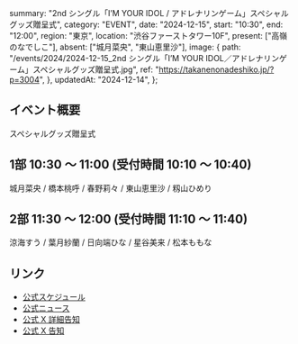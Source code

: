   summary: "2nd シングル「I’M YOUR IDOL / アドレナリンゲーム」スペシャルグッズ贈呈式",
  category: "EVENT",
  date: "2024-12-15",
  start: "10:30",
  end: "12:00",
  region: "東京",
  location: "渋谷ファーストタワー10F",
  present: ["高嶺のなでしこ"],
  absent: ["城月菜央", "東山恵里沙"],
  image: {
    path: "/events/2024/2024-12-15_2nd シングル「I’M YOUR IDOL／アドレナリンゲーム」スペシャルグッズ贈呈式.jpg",
    ref: "https://takanenonadeshiko.jp/?p=3004",
  },
  updatedAt: "2024-12-14",
};

## イベント概要

スペシャルグッズ贈呈式

## 1部 10:30 〜 11:00 (受付時間 10:10 〜 10:40)

城月菜央 / 橋本桃呼 / 春野莉々 / 東山恵里沙 / 籾山ひめり

## 2部 11:30 〜 12:00 (受付時間 11:10 〜 11:40)

涼海すう / 葉月紗蘭 / 日向端ひな / 星谷美来 / 松本ももな

## リンク

- [公式スケジュール](https://takanenonadeshiko.jp/?p=2893)
- [公式ニュース](https://takanenonadeshiko.jp/?p=3004)
- [公式 X 詳細告知](https://x.com/takanenofficial/status/1862421379460866133)
- [公式 X 告知](https://x.com/takanenofficial/status/1857349224863813931)
